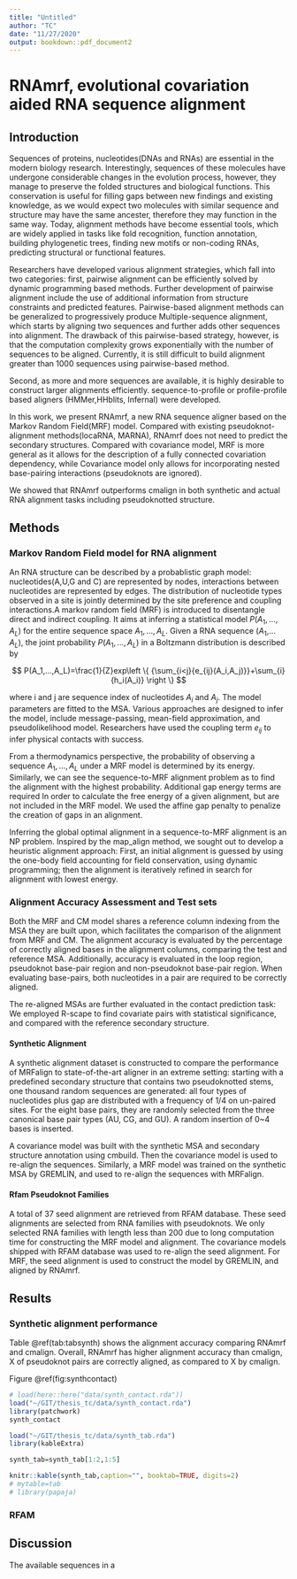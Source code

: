 ```yaml
---
title: "Untitled"
author: "TC"
date: "11/27/2020"
output: bookdown::pdf_document2
---
```




# RNAmrf, evolutional covariation aided RNA sequence alignment  


## Introduction

Sequences of proteins, nucleotides(DNAs and RNAs) are essential in the modern biology research. Interestingly, sequences of these molecules have undergone considerable changes in the evolution process, however, they manage to preserve the folded structures and biological functions. This conservation is useful for filling gaps between new findings and existing knowledge, as we would expect two molecules with similar sequence and structure may have the same ancester, therefore they may function in the same way. Today, alignment methods have become essential tools, which are widely applied in tasks like fold recognition, function annotation, building phylogenetic trees, finding new motifs or non-coding RNAs, predicting structural or functional features.

Researchers have developed various alignment strategies, which fall into two categories: first, pairwise alignment can be efficiently solved by dynamic programming based methods. Further development of pairwise alignment include the use of additional information from structure constraints and predicted features. Pairwise-based alignment methods can be generalized to progressively produce Multiple-sequence alignment, which starts by aligning two sequences and further adds other sequences into alignment. The drawback of this pairwise-based strategy, however, is that the computation complexity grows exponentially with the number of sequences to be aligned. Currently, it is still difficult to build alignment greater than 1000 sequences using pairwise-based method. 

Second, as more and more sequences are available, it is highly desirable to construct larger alignments efficiently. sequence-to-profile or profile-profile based aligners (HMMer,HHblits, Infernal) were developed.


In this work, we present RNAmrf, a new RNA sequence aligner based on the Markov Random Field(MRF) model. Compared with existing pseudoknot-alignment methods(locaRNA, MARNA), RNAmrf does not need to predict the secondary structures. Compared with covariance model, MRF is more general as it allows for the description of a fully connected covariation dependency, while Covariance model only allows for incorporating nested base-pairing interactions (pseudoknots are ignored).


We showed that RNAmrf outperforms cmalign in both synthetic and actual RNA alignment tasks including pseudoknotted structure.




## Methods

### Markov Random Field model for RNA alignment

An RNA structure can be described by a probablistic graph model: nucleotides(A,U,G and C) are represented by nodes, interactions between nucleotides are represented by edges. The distribution of nucleotide types observed in a site is jointly determined by the site preference and coupling interactions.A markov random field (MRF) is introduced to disentangle direct and indirect coupling. It aims at inferring a statistical model $P(A_1,...,A_L)$ for the entire sequence space $A_1,...,A_L$. Given a RNA sequence ($A_1$,...$A_L$), the joint probability $P(A_1,...,A_L)$ in a Boltzmann distribution is described by

$$
P(A_1,...,A_L)=\frac{1}{Z}exp\left \{ {\sum_{i<j}{e_{ij}(A_i,A_j)}}+\sum_{i}{h_i(A_i)} \right \}
$$

where i and j are sequence index of nucleotides $A_i$ and $A_j$. The model parameters are fitted to the MSA. Various approaches are designed to infer the model, include message-passing, mean-field approximation, and pseudolikelihood model. Researchers have used the coupling term $e_{ij}$ to infer physical contacts with success. 

From a thermodynamics perspective, the probability of observing a sequence $A_1,...,A_L$ under a MRF model is determined by its energy. Similarly, we can see the sequence-to-MRF alignment problem as to find the alignment with the highest probability. Additional gap energy terms are required In order to calculate the free energy of a given alignment, but are not included in the MRF model. We used the affine gap penalty to penalize the creation of gaps in an alignment.

Inferring the global optimal alignment in a sequence-to-MRF alignment is an NP problem. Inspired by the map_align method, we sought out to develop a heuristic alignment approach: First, an initial alignment is guessed by using the one-body field accounting for field conservation, using dynamic programming; then the alignment is iteratively refined in search for alignment with lowest energy. 

### Alignment Accuracy Assessment and Test sets

Both the MRF and CM model shares a reference column indexing from the MSA they are built upon, which facilitates the comparison of the alignment from MRF and CM.
The alignment accuracy is evaluated by the percentage of correctly aligned bases in the alignment columns, comparing the test and reference MSA. Additionally, accuracy is evaluated in the loop region, pseudoknot base-pair region and non-pseudoknot base-pair region. When evaluating base-pairs, both nucleotides in a pair are required to be correctly aligned. 

The re-aligned MSAs are further evaluated in the contact prediction task: We employed R-scape to find covariate pairs with statistical significance, and compared with the reference secondary structure.



#### Synthetic Alignment

A synthetic alignment dataset is constructed to compare the performance of MRFalign to state-of-the-art aligner in an extreme setting: starting with a predefined secondary structure that contains two pseudoknotted stems, one thousand random sequences are generated: all four types of nucleotides plus gap are distributed with a frequency of 1/4 on un-paired sites. For the eight base pairs, they are randomly selected from the three canonical base pair types (AU, CG, and GU). A random insertion of 0~4 bases is inserted. 

A covariance model was built with the synthetic MSA and secondary structure annotation using cmbuild. Then the covariance model is used to re-align the sequences. Similarly, a MRF model was trained on the synthetic MSA by GREMLIN, and used to re-align the sequences with MRFalign.

#### Rfam Pseudoknot Families

A total of 37 seed alignment are retrieved from RFAM database. These seed alignments are selected from RNA families with pseudoknots. We only selected RNA families with length less than 200 due to long computation time for constructing the MRF model and alignment. The covariance models shipped with RFAM database was used to re-align the seed alignment. For MRF, the seed alignment is used to construct the model by GREMLIN, and aligned by RNAmrf.


## Results

### Synthetic alignment performance

Table \@ref(tab:tabsynth) shows the alignment accuracy comparing RNAmrf and cmalign. Overall, RNAmrf has higher alignment accuracy than cmalign,  X of pseudoknot pairs are correctly aligned, as compared to X by cmalign. 


Figure \@ref(fig:synthcontact) 


```r
# load(here::here("data/synth_contact.rda"))
load("~/GIT/thesis_tc/data/synth_contact.rda")
library(patchwork)
synth_contact 
```


```r
load("~/GIT/thesis_tc/data/synth_tab.rda")
library(kableExtra)

synth_tab=synth_tab[1:2,1:5]

knitr::kable(synth_tab,caption="", booktab=TRUE, digits=2) 
# mytable=tab
# library(papaja)

```



### RFAM



## Discussion


The available sequences in a 